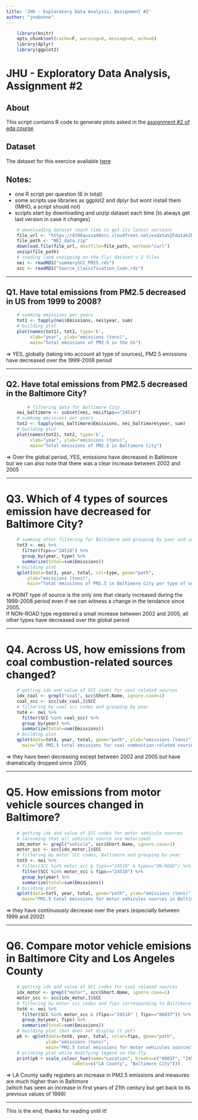 ```yaml
---
title: 'JHU - Exploratory Data Analysis, Assignment #2'
author: "jnabonne"
---
```


```r
	library(knitr)
	opts_chunk$set(cache=F, warning=0, message=0, echo=0)
	library(dplyr)
	library(ggplot2)
```

# JHU - Exploratory Data Analysis, Assignment #2

## About
This script contains R code to generate plots asked in the [assignment #2 of eda course](https://www.coursera.org/learn/exploratory-data-analysis/peer/b5Ecl/course-project-2)

## Dataset
The dataset for this exercice available [here](https://d396qusza40orc.cloudfront.net/exdata%2Fdata%2FNEI_data.zip)

## Notes:  
* one R script per question (6 in total)
* some scripts use libraries as ggplot2 and dplyr but wont install them (IMHO, a script should not)
* scripts start by downloading and unzip dataset each time (to always get last version in case it changes)


```r
	# downloading dataset (each time to get its latest version)
	file_url <- "https://d396qusza40orc.cloudfront.net/exdata%2Fdata%2FNEI_data.zip"
	file_path <- "NEI_data.zip"
	download.file(file_url, destfile=file_path, method="curl")
	unzip(file_path)
	# reading (and unzipping on-the-fly) dataset's 2 files
	nei <- readRDS("summarySCC_PM25.rds")
	scc <- readRDS("Source_Classification_Code.rds")
```

---

## Q1. Have total emissions from PM2.5 decreased in US from 1999 to 2008?
```r
	# summing emissions per years
	tot1 <- tapply(nei$Emissions, nei$year, sum)
	# building plot
	plot(names(tot1), tot1, type='b',
	     xlab="year", ylab="emissions (tons)",
	     main="Total emissions of PM2.5 in the US")
```

=> YES, globally (taking into account all type of sources), PM2.5 emissions have decreased over the 1999-2008 period

---

## Q2. Have total emissions from PM2.5 decreased in the Baltimore City?

```r
		# filtering data for Baltimore City
	nei_baltimore <- subset(nei, nei$fips=="24510")
	# summimg emissions per years
	tot2 <- tapply(nei_baltimore$Emissions, nei_baltimore$year, sum)
	# building plot
	plot(names(tot2), tot2, type='b',
	     xlab="year", ylab="emissions (tons)",
	     main="Total emissions of PM2.5 in Baltimore City")
```

=> Over the global period, YES, emissions have decreased in Baltimore  
but we can also note that there was a clear increase between 2002 and 2005

---

# Q3. Which of 4 types of sources emission have decreased for Baltimore City?
```r
	# summing after filtering for Baltimore and grouping by year and sources types
	tot3 <- nei %>% 
	  filter(fips=="24510") %>% 
	  group_by(year, type) %>% 
	  summarize(total=sum(Emissions))
	# building plot
	qplot(data=tot3, year, total, col=type, geom="path",
		ylab="emissions (tons)",
		main="Total emissions of PM2.5 in Baltimore City per type of sources")
```

=> POINT type of source is the only one that clearly increased during the 1999-2008 period
even if we can witness a change in the tendance since 2005.  
If NON-ROAD type registered a small increase between 2002 and 2005, 
all other types have decreased over the global period

---

# Q4. Across US, how emissions from coal combustion-related sources changed?
```r
	# getting idx and value of SCC codes for coal related sources
	idx_coal <- grepl("coal", scc$Short.Name, ignore.case=1)
	coal_scc <- scc[idx_coal,]$SCC	
	# filtering by coal scc codes and grouping by year
	tot4 <- nei %>% 
	  filter(SCC %in% coal_scc) %>% 
	  group_by(year) %>% 
	  summarize(total=sum(Emissions))
	# building plot
	qplot(data=tot4, year, total, geom="path", ylab="emissions (tons)",
	  main="US PM2.5 total emissions for coal combustion-related sources")
```

=> they have been decreasing except between 2002 and 2005 but have dramatically dropped since 2005

---

# Q5. How emissions from motor vehicle sources changed in Baltimore?
```r
	# getting idx and value of SCC codes for motor vehicule sources
	# (assuming that all vehicule source are motorized)
	idx_motor <- grepl("vehicle", scc$Short.Name, ignore.case=1)
	motor_scc <- scc[idx_motor,]$SCC
	# filtering by motor SCC codes, Baltimore and grouping by year
	tot5 <- nei %>% 
	# filter(SCC %in% motor_scc & fips=="24510" & type=="ON-ROAD") %>% 
	  filter(SCC %in% motor_scc & fips=="24510") %>% 
	  group_by(year) %>% 
	  summarize(total=sum(Emissions))
	# building plot
	qplot(data=tot5, year, total, geom="path", ylab="emissions (tons)",
	  main="PM2.5 total emissions for motor vehicules sources in Baltimore")
```

=> they have continuously decrease over the years (especially between 1999 and 2002)

---

# Q6. Compare motor vehicle emisions in Baltimore City and Los Angeles County
```r
	# getting idx and value of SCC codes for coal related sources
	idx_motor <- grepl("motor", scc$Short.Name, ignore.case=1)
	motor_scc <- scc[idx_motor,]$SCC	
	# filtering by motor scc codes and fips corresponding to Baltimore & LA County
	tot6 <- nei %>% 
	  filter(SCC %in% motor_scc & (fips=="24510" | fips=="06037")) %>% 
	  group_by(year, fips) %>% 
	  summarize(total=sum(Emissions))
	# building plot (but does not display it yet)
	p6 <- qplot(data=tot6, year, total, color=fips, geom="path",
	           ylab="emissions (tons)",
	           main="PM2.5 total emissions for motor vehicules sources")
	# printing plot while modifying legend on-the-fly
	print(p6 + scale_colour_hue(name="Location", breaks=c("06037", "24510"),
	                     labels=c("LA County", "Baltimore City")))
```

=> LA County sadly registers an increase in PM2.5 emissions and measures are much higher than in Baltimore  
(which has seen an increase in first years of 21th century but get back to its previous values of 1999)

---

This is the end, thanks for reading until it!